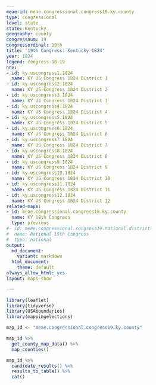 ```yaml
---
meae-id: meae.congressional.congress19.ky.county
type: congressional
level: state
state: Kentucky
geography: county
congressnum: 19
congressordinal: 19th
title: '19th Congress: Kentucky 1824'
year: 1824
legend: congress-18-19
nnv:
- id: ky.uscongress1.1824
  name: KY US Congress 1824 District 1
- id: ky.uscongress2.1824
  name: KY US Congress 1824 District 2
- id: ky.uscongress3.1824
  name: KY US Congress 1824 District 3
- id: ky.uscongress4.1824
  name: KY US Congress 1824 District 4
- id: ky.uscongress5.1824
  name: KY US Congress 1824 District 5
- id: ky.uscongress6.1824
  name: KY US Congress 1824 District 6
- id: ky.uscongress7.1824
  name: KY US Congress 1824 District 7
- id: ky.uscongress8.1824
  name: KY US Congress 1824 District 8
- id: ky.uscongress9.1824
  name: KY US Congress 1824 District 9
- id: ky.uscongress10.1824
  name: KY US Congress 1824 District 10
- id: ky.uscongress11.1824
  name: KY US Congress 1824 District 11
- id: ky.uscongress12.1824
  name: KY US Congress 1824 District 12
related-maps:
- id: meae.congressional.congress18.ky.county
  name: KY 18th Congress
  type: previous
#- id: meae.congressional.congress19.national.district
#  name: National 19th Congress
#  type: national
output:
  md_document:
    variant: markdown
  html_document:
    theme: default
always_allow_html: yes
layout: maps-show

---
```


```r
library(leaflet)
library(tidyverse)
library(USAboundaries)
library(mappingelections)

map_id <- "meae.congressional.congress19.ky.county"
```

<div class="map">

```r
map_id %>%
  get_county_map_data() %>%
  map_counties()
```

</div>

<div class="results-table">

```r
map_id %>%
  candidate_results() %>%
  results_to_table() %>%
  cat()
```

</div>
